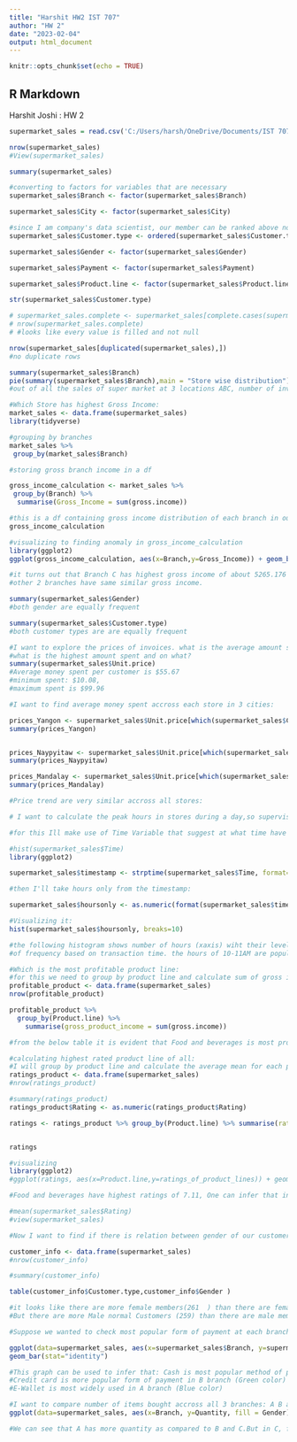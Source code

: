 ---
title: "Harshit HW2 IST 707"
author: "HW 2"
date: "2023-02-04"
output: html_document
---

```{r setup, include=FALSE}
knitr::opts_chunk$set(echo = TRUE)
```

## R Markdown
Harshit Joshi : HW 2

```{r}
supermarket_sales = read.csv('C:/Users/harsh/OneDrive/Documents/IST 707  AML/Lecture 2/supermarket_sales(1) (1).csv')
```
```{r}
nrow(supermarket_sales)
#View(supermarket_sales)
```
```{r}
summary(supermarket_sales)
```
```{r}
#converting to factors for variables that are necessary
supermarket_sales$Branch <- factor(supermarket_sales$Branch)

supermarket_sales$City <- factor(supermarket_sales$City)

#since I am company's data scientist, our member can be ranked above normal customers, so I converted to ordered factor
supermarket_sales$Customer.type <- ordered(supermarket_sales$Customer.type)

supermarket_sales$Gender <- factor(supermarket_sales$Gender)

supermarket_sales$Payment <- factor(supermarket_sales$Payment)

supermarket_sales$Product.line <- factor(supermarket_sales$Product.line)
```
```{r}

str(supermarket_sales$Customer.type)
```
```{r}
# supermarket_sales.complete <- supermarket_sales[complete.cases(supermarket_sales),]
# nrow(supermarket_sales.complete)
# #looks like every value is filled and not null
```
```{r}
nrow(supermarket_sales[duplicated(supermarket_sales),])
#no duplicate rows
```
```{r}
summary(supermarket_sales$Branch)
pie(summary(supermarket_sales$Branch),main = "Store wise distribution")
#out of all the sales of super market at 3 locations ABC, number of invoices is similar in all three with A having highest number of transactions at 340.

```
```{r}

#Which Store has highest Gross Income:
market_sales <- data.frame(supermarket_sales)
library(tidyverse)

#grouping by branches
market_sales %>%
 group_by(market_sales$Branch)

#storing gross branch income in a df

gross_income_calculation <- market_sales %>%
 group_by(Branch) %>%
  summarise(Gross_Income = sum(gross.income))

#this is a df containing gross income distribution of each branch in our dataset
gross_income_calculation

#visualizing to finding anomaly in gross_income_calculation
library(ggplot2)
ggplot(gross_income_calculation, aes(x=Branch,y=Gross_Income)) + geom_bar(stat = 'identity')

#it turns out that Branch C has highest gross income of about 5265.176
#other 2 branches have same similar gross income.
```


```{r}

summary(supermarket_sales$Gender)
#both gender are equally frequent

summary(supermarket_sales$Customer.type)
#both customer types are are equally frequent


```
```{r}
#I want to explore the prices of invoices. what is the average amount spent per customer?
#what is the highest amount spent and on what?
summary(supermarket_sales$Unit.price)
#Average money spent per customer is $55.67
#minimum spent: $10.08, 
#maximum spent is $99.96

#I want to find average money spent accross each store in 3 cities:

prices_Yangon <- supermarket_sales$Unit.price[which(supermarket_sales$City == "Yangon")]
summary(prices_Yangon)


prices_Naypyitaw <- supermarket_sales$Unit.price[which(supermarket_sales$City == "Naypyitaw")]
summary(prices_Naypyitaw)

prices_Mandalay <- supermarket_sales$Unit.price[which(supermarket_sales$City == "Mandalay")]
summary(prices_Mandalay)

#Price trend are very similar accross all stores:
```




```{r}
# I want to calculate the peak hours in stores during a day,so supervisors can have better idea of when to have extra employees in stores.

#for this Ill make use of Time Variable that suggest at what time have our customers bought items. As this variable is in character type, I ll convert this to Hourly format:

#hist(supermarket_sales$Time)
library(ggplot2)

supermarket_sales$timestamp <- strptime(supermarket_sales$Time, format="%H:%S")

#then I'll take hours only from the timestamp:

supermarket_sales$hoursonly <- as.numeric(format(supermarket_sales$timestamp,format = "%H"))

#Visualizing it:
hist(supermarket_sales$hoursonly, breaks=10)

#the following histogram shows number of hours (xaxis) wiht their level
#of frequency based on transaction time. the hours of 10-11AM are popular among customers to visit the stores in a day. So managers must make sure that there is no employee shortage during these hours.
```
```{r}
#Which is the most profitable product line:
#for this we need to group by product line and calculate sum of gross income column of each product line
profitable_product <- data.frame(supermarket_sales)
nrow(profitable_product)

profitable_product %>%
  group_by(Product.line) %>%
    summarise(gross_product_income = sum(gross.income))

#from the below table it is evident that Food and beverages is most profitable product line of all with gross product income of $2673.564
```
```{r}
#calculating highest rated product line of all:
#I will group by product line and calculate the average mean for each product:
ratings_product <- data.frame(supermarket_sales)
#nrow(ratings_product)

#summary(ratings_product)
ratings_product$Rating <- as.numeric(ratings_product$Rating)

ratings <- ratings_product %>% group_by(Product.line) %>% summarise(ratings_of_product_lines = mean(Rating))


ratings

#visualizing 
library(ggplot2)
#ggplot(ratings, aes(x=Product.line,y=ratings_of_product_lines)) + geom_bar(alpha = 0.8, stat = 'identity')

#Food and beverages have highest ratings of 7.11, One can infer that investing more on this line of product can be beneficial for our company.
```
```{r}
#mean(supermarket_sales$Rating)
#view(supermarket_sales)
```
```{r}
#Now I want to find if there is relation between gender of our customers and their membership status: normal or Member

customer_info <- data.frame(supermarket_sales)
#nrow(customer_info)

#summary(customer_info)

table(customer_info$Customer.type,customer_info$Gender )

#it looks like there are more female members(261  ) than there are female normal customers(240  )
#But there are more Male normal Customers (259) than there are male members (240)
```
```{r}
#Suppose we wanted to check most popular form of payment at each branch. We can do this with ggplot library by passing out data, x, y axis and fill to fill our bars in graph:

ggplot(data=supermarket_sales, aes(x=supermarket_sales$Branch, y=supermarket_sales$gross.income, fill=supermarket_sales$Payment)) +
geom_bar(stat="identity")

#This graph can be used to infer that: Cash is most popular method of payment among C Branch shoppers(Pink color)
#Credit card is more popular form of payment in B branch (Green color)
#E-Wallet is most widely used in A branch (Blue color)
```
```{r}

#I want to compare number of items bought accross all 3 branches: A B and C. I also want to look for ratio of male and female customers responsible for those items bought:
ggplot(data=supermarket_sales, aes(x=Branch, y=Quantity, fill = Gender)) + geom_bar(stat="identity")

#We can see that A has more quantity as compared to B and C.But in C, female buy more in bulk as compared to female's of other branches. So we can focus on introducing more supply of feminine product, or We can learn from branch C about what are they doing to attract more female customers.
```

